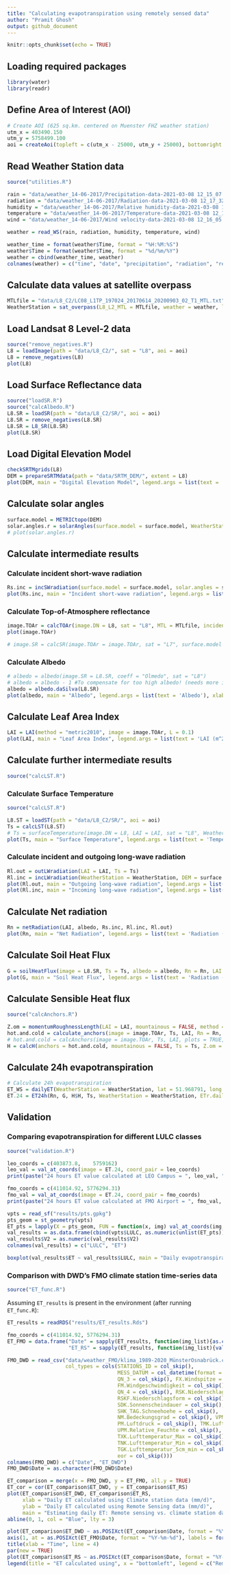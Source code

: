 ```yaml
---
title: "Calculating evapotranspiration using remotely sensed data"
author: "Pramit Ghosh"
output: github_document
---
```


```r
knitr::opts_chunk$set(echo = TRUE)
```

## Loading required packages
```r
library(water)
library(readr)
```

## Define Area of Interest (AOI)
```r
# Create AOI (625 sq.km. centered on Muenster FHZ weather station)
utm_x = 403490.150
utm_y = 5758499.100
aoi = createAoi(topleft = c(utm_x - 25000, utm_y + 25000), bottomright = c(utm_x + 25000, utm_y - 25000), EPSG = 32632)
```

## Read Weather Station data
```r
source("utilities.R")

rain = "data/weather_14-06-2017/Precipitation-data-2021-03-08 12_15_07.csv"
radiation = "data/weather_14-06-2017/Radiation-data-2021-03-08 12_17_32.csv"
humidity = "data/weather_14-06-2017/Relative humidity-data-2021-03-08 12_16_26.csv"
temperature = "data/weather_14-06-2017/Temperature-data-2021-03-08 12_15_39.csv"
wind = "data/weather_14-06-2017/Wind velocity-data-2021-03-08 12_16_05.csv"

weather = read_WS(rain, radiation, humidity, temperature, wind)

weather_time = format(weather$Time, format = "%H:%M:%S")
weather$Time = format(weather$Time, format = "%d/%m/%Y")
weather = cbind(weather_time, weather)
colnames(weather) = c("time", "date", "precipitation", "radiation", "rel_humidity", "temperature", "wind_vel")

```

## Calculate data values at satellite overpass

```r
MTLfile = "data/L8_C2/LC08_L1TP_197024_20170614_20200903_02_T1_MTL.txt"
WeatherStation = sat_overpass(L8_L2_MTL = MTLfile, weather = weather, lat = 51.968791, long = 7.59513, elev = 60, height = 2)
```

## Load Landsat 8 Level-2 data
```r
source("remove_negatives.R")
L8 = loadImage(path = "data/L8_C2/", sat = "L8", aoi = aoi)
L8 = remove_negatives(L8)
plot(L8)
```

## Load Surface Reflectance data
```r
source("loadSR.R")
source("calcAlbedo.R")
L8.SR = loadSR(path = "data/L8_C2/SR/", aoi = aoi)
L8.SR = remove_negatives(L8.SR)
L8.SR = L8_SR(L8.SR)
plot(L8.SR)
```

## Load Digital Elevation Model
```r
checkSRTMgrids(L8)
DEM = prepareSRTMdata(path = "data/SRTM_DEM/", extent = L8)
plot(DEM, main = "Digital Elevation Model", legend.args = list(text = 'Elevation (m)'), xlab = "Easting (m)", ylab = "Northing (m)")
```

## Calculate solar angles
```r
surface.model = METRICtopo(DEM)
solar.angles.r = solarAngles(surface.model = surface.model, WeatherStation = WeatherStation, MTLfile)
# plot(solar.angles.r)
```

## Calculate intermediate results

### Calculate incident short-wave radiation
```r
Rs.inc = incSWradiation(surface.model = surface.model, solar.angles = solar.angles.r, WeatherStation = WeatherStation)
plot(Rs.inc, main = "Incident short-wave radiation", legend.args = list(text = 'Radiation (W/m^2)'), xlab = "Easting (m)", ylab = "Northing (m)")
```

### Calculate Top-of-Atmosphere reflectance
```r
image.TOAr = calcTOAr(image.DN = L8, sat = "L8", MTL = MTLfile, incidence.rel = solar.angles.r$incidence.rel, aoi = aoi)
plot(image.TOAr)

# image.SR = calcSR(image.TOAr = image.TOAr, sat = "L7", surface.model = surface.model, incidence.hor = solar.angles.r$incidence.hor, WeatherStation = WeatherStation)
```
### Calculate Albedo
```r
# albedo = albedo(image.SR = L8.SR, coeff = "Olmedo", sat = "L8")
# albedo = albedo - 1 #To compensate for too high albedo! (needs more investigation)
albedo = albedo.daSilva(L8.SR)
plot(albedo, main = "Albedo", legend.args = list(text = 'Albedo'), xlab = "Easting (m)", ylab = "Northing (m)")
```

## Calculate Leaf Area Index
```r
LAI = LAI(method = "metric2010", image = image.TOAr, L = 0.1)
plot(LAI, main = "Leaf Area Index", legend.args = list(text = 'LAI (m^2/m^2)'), xlab = "Easting (m)", ylab = "Northing (m)")
```

## Calculate further intermediate results
```r
source("calcLST.R")
```

### Calculate Surface Temperature
```r
source("calcLST.R")

L8.ST = loadST(path = "data/L8_C2/SR/", aoi = aoi)
Ts = calcLST(L8.ST)
# Ts = surfaceTemperature(image.DN = L8, LAI = LAI, sat = "L8", WeatherStation = WeatherStation, aoi = aoi, method = "SW")
plot(Ts, main = "Surface Temperature", legend.args = list(text = 'Temperature (K)'), xlab = "Easting (m)", ylab = "Northing (m)")
```

### Calculate incident and outgoing long-wave radiation
```r
Rl.out = outLWradiation(LAI = LAI, Ts = Ts)
Rl.inc = incLWradiation(WeatherStation = WeatherStation, DEM = surface.model$DEM, solar.angles = solar.angles.r, Ts = Ts)
plot(Rl.out, main = "Outgoing long-wave radiation", legend.args = list(text = 'Radiation (W/m^2)'), xlab = "Easting (m)", ylab = "Northing (m)")
plot(Rl.inc, main = "Incoming long-wave radiation", legend.args = list(text = 'Radiation (W/m^2)'), xlab = "Easting (m)", ylab = "Northing (m)")
```

## Calculate Net radiation
```r
Rn = netRadiation(LAI, albedo, Rs.inc, Rl.inc, Rl.out)
plot(Rn, main = "Net Radiation", legend.args = list(text = 'Radiation (W/m^2)'), xlab = "Easting (m)", ylab = "Northing (m)")
```

## Calculate Soil Heat Flux
```r
G = soilHeatFlux(image = L8.SR, Ts = Ts, albedo = albedo, Rn = Rn, LAI = LAI)
plot(G, main = "Soil Heat Flux", legend.args = list(text = 'Radiation (W/m^2)'), xlab = "Easting (m)", ylab = "Northing (m)")
```

## Calculate Sensible Heat flux
```r
source("calcAnchors.R")

Z.om = momentumRoughnessLength(LAI = LAI, mountainous = FALSE, method = "short.crops", surface.model = surface.model)
hot.and.cold = calculate_anchors(image = image.TOAr, Ts, LAI, Rn = Rn, G = G, plots = TRUE, albedo = albedo, Z.om = Z.om, n = 5, anchors.method = "flexible", WeatherStation = WeatherStation, verbose = TRUE)
# hot.and.cold = calcAnchors(image = image.TOAr, Ts, LAI, plots = TRUE, albedo = albedo, Z.om = Z.om, n = 5, anchors.method = "flexible", WeatherStation = WeatherStation, verbose = TRUE)
H = calcH(anchors = hot.and.cold, mountainous = FALSE, Ts = Ts, Z.om = Z.om, WeatherStation = WeatherStation, ETp.coef = 1.05, Z.om.ws = 0.03, DEM = DEM, Rn = Rn, G = G, verbose = TRUE)
```

## Calculate 24h evapotranspiration
```r
# Calculate 24h evapotranspiration
ET_WS = dailyET(WeatherStation = WeatherStation, lat = 51.968791, long = 7.59513, elev = 60, height = 2)
ET.24 = ET24h(Rn, G, H$H, Ts, WeatherStation = WeatherStation, ETr.daily = ET_WS)
```

## Validation

### Comparing evapotranspiration for different LULC classes

```r
source("validation.R")

leo_coords = c(403873.8,	5759162)
leo_val = val_at_coords(image = ET.24, coord_pair = leo_coords)
print(paste("24 hours ET value calculated at LEO Campus = ", leo_val, " mm/d", sep = ""))

fmo_coords = c(411014.92, 5776294.31)
fmo_val = val_at_coords(image = ET.24, coord_pair = fmo_coords)
print(paste("24 hours ET value calculated at FMO Airport = ", fmo_val, " mm/d", sep = ""))

vpts = read_sf("results/pts.gpkg")
pts_geom = st_geometry(vpts)
ET_pts = lapply(X = pts_geom, FUN = function(x, img) val_at_coords(img, as.numeric(x)), ET.24)
val_results = as.data.frame(cbind(vpts$LULC, as.numeric(unlist(ET_pts))))
val_results$V2 = as.numeric(val_results$V2)
colnames(val_results) = c("LULC", "ET")

boxplot(val_results$ET ~ val_results$LULC, main = "Daily evapotranspiration for different LULC classes", sub = "(20 samples per class)", xlab = "LULC class", ylab = "Evapotranspiration (mm/d)")

```

### Comparison with DWD's FMO climate station time-series data

```r
source("ET_func.R")
```

Assuming `ET_results` is present in the environment (after running `ET_func.R`):

```r
ET_results = readRDS("results/ET_results.Rds")

fmo_coords = c(411014.92, 5776294.31)
ET_FMO = data.frame("Date" = sapply(ET_results, function(img_list){as.character(img_list[[1]])}),
                    "ET_RS" = sapply(ET_results, function(img_list){val_at_coords(img_list[[2]], fmo_coords)}))

FMO_DWD = read_csv("data/weather_FMO/klima_1989-2020_MünsterOsnabrück.csv",
                   col_types = cols(STATIONS_ID = col_skip(),
                                    MESS_DATUM = col_datetime(format = "%Y-%m-%d %H:%M:%S UTC"),
                                    QN_3 = col_skip(), FX.Windspitze = col_skip(),
                                    FM.Windgeschwindigkeit = col_skip(),
                                    QN_4 = col_skip(), RSK.Niederschlagshoehe = col_skip(),
                                    RSKF.Niederschlagsform = col_skip(),
                                    SDK.Sonnenscheindauer = col_skip(),
                                    SHK_TAG.Schneehoehe = col_skip(),
                                    NM.Bedeckungsgrad = col_skip(), VPM.Dampfdruck = col_skip(),
                                    PM.Luftdruck = col_skip(), TMK.Lufttemperatur = col_skip(),
                                    UPM.Relative_Feuchte = col_skip(),
                                    TXK.Lufttemperatur_Max = col_skip(),
                                    TNK.Lufttemperatur_Min = col_skip(),
                                    TGK.Lufttemperatur_5cm_min = col_skip(),
                                    eor = col_skip()))
colnames(FMO_DWD) = c("Date", "ET_DWD")
FMO_DWD$Date = as.character(FMO_DWD$Date)

ET_comparison = merge(x = FMO_DWD, y = ET_FMO, all.y = TRUE)
ET_cor = cor(ET_comparison$ET_DWD, y = ET_comparison$ET_RS)
plot(ET_comparison$ET_DWD, ET_comparison$ET_RS,
     xlab = "Daily ET calculated using Climate station data (mm/d)",
     ylab = "Daily ET calculated using Remote Sensing data (mm/d)",
     main = "Estimating daily ET: Remote sensing vs. climate station data", sub = paste("Coefficient of correlation:", round(ET_cor, 3)))
abline(0, 1, col = "Blue", lty = 3)

plot(ET_comparison$ET_DWD ~ as.POSIXct(ET_comparison$Date, format = "%Y-%m-%d"), xaxt = "none", ylab = "Evapotranspiration (mm/d)", xlab = "", type = "b", lty = 2, col = "darkgreen", main = "Daily Evapotranspiration at Flughafen Münster/Osnabrück")
axis(1, at = as.POSIXct(ET_FMO$Date, format = "%Y-%m-%d"), labels = format(as.POSIXct(ET_FMO$Date, format = "%Y-%m-%d"), format = "%m/%Y"), las = 2, cex.axis = 0.8)
title(xlab = "Time", line = 4)
par(new = TRUE)
plot(ET_comparison$ET_RS ~ as.POSIXct(ET_comparison$Date, format = "%Y-%m-%d"), xlab = "", ylab = "", axes = FALSE, type = "b", lty = 2, col = "blue")
legend(title = "ET calculated using", x = "bottomleft", legend = c("Remote Sensing data", "DWD Climate Station data"), col = c("blue", "darkgreen"), lty = 2, cex = 0.8, inset = 0.01, pch = 1, title.adj = 0.1, seg.len = 3)

```


